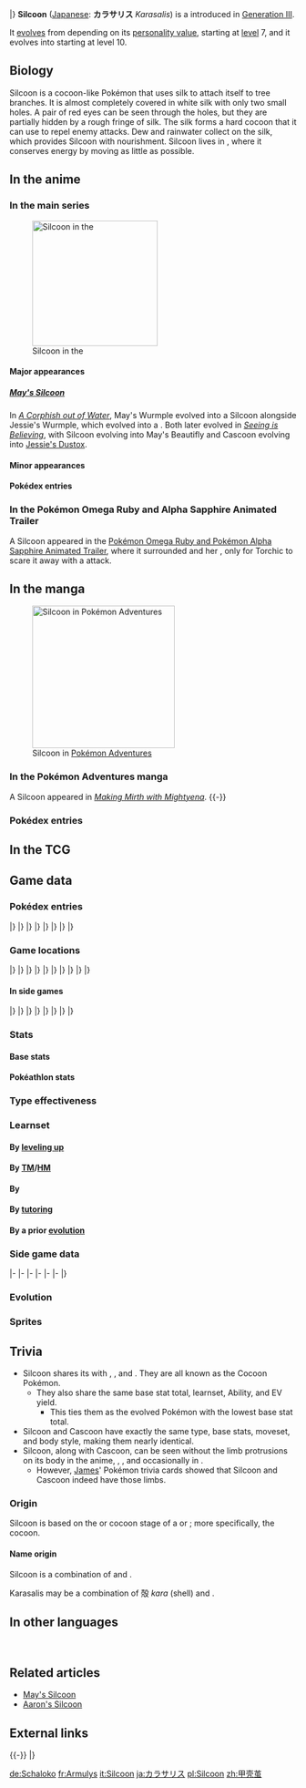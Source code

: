 {{PokémonPrevNext/Head|type=Bug}}
{{PokémonPrevNext/GO|species=Silcoon}}
{{PokémonPrevNext/Pokémon|type=Bug|prevnum=265|prev=Wurmple|nextnum=267|next=Beautifly|round=none}}
{{PokémonPrevNext/Disambig|species=Silcoon}}
|}
{{Pokémon Infobox
|name=Silcoon
|jname=カラサリス
|jtranslit=Karasarisu
|tmname=Karasalis
|ndex=266
|hdex=015
|fbrow=155
|sdex=049
|typebox=1
|type1=Bug
|category=Cocoon
|height-ftin=2'00"
|height-m=0.6
|weight-lbs=22.0
|weight-kg=10.0
|abilityn=1
|abilitylayout=1
|ability1=Shed Skin
|egggroupn=1
|egggroup1=Bug
|eggcycles=15
|evtotal=2
|evde=2
|expyield=72
|g4exp=72
|oldexp=71|
|lv100exp=1,000,000
|gendercode=127
|color=White
|catchrate=120
|body=01
|pokefordex=silcoon
|generation=3
|friendship=70
}}
'''Silcoon''' ([[List of Japanese Pokémon names|Japanese]]: '''カラサリス''' ''Karasalis'') is a {{type|Bug}} {{OBP|Pokémon|species}} introduced in [[Generation III]].

It [[evolution|evolves]] from {{p|Wurmple}} depending on its [[personality value]], starting at [[level]] 7, and it evolves into {{p|Beautifly}} starting at level 10.

==Biology==
Silcoon is a cocoon-like Pokémon that uses silk to attach itself to tree branches. It is almost completely covered in white silk with only two small holes. A pair of red eyes can be seen through the holes, but they are partially hidden by a rough fringe of silk. The silk forms a hard cocoon that it can use to repel enemy attacks. Dew and rainwater collect on the silk, which provides Silcoon with nourishment. Silcoon lives in {{DL|List of Pokémon by habitat|Forest Pokémon|forests}}, where it conserves energy by moving as little as possible.

==In the anime==
===In the main series===
[[File:May Silcoon.png|thumb|left|220px|Silcoon in the {{pkmn|anime}}]]
====Major appearances====
=====[[May's Silcoon]]=====
In ''[[AG024|A Corphish out of Water]]'', May's Wurmple evolved into a Silcoon alongside Jessie's Wurmple, which evolved into a {{p|Cascoon}}. Both later evolved in ''[[AG028|Seeing is Believing]]'', with Silcoon evolving into May's Beautifly and Cascoon evolving into [[Jessie's Dustox]].

====Minor appearances====

====Pokédex entries====
{{Animedexheader|Hoenn}}
{{Animedexbody|AG024|Silcoon|Ash's Pokédex|Silcoon, the Cocoon Pokémon. Silcoon is the evolved form of Wurmple. Using its thread to attach itself to a tree branch, it waits to evolve to its next stage. When it grows thirsty, it drinks the dew that collects on its string.}}
{{Animedexfooter/Pokémon|''Advanced Generation''|Hoenn}}

===In the Pokémon Omega Ruby and Alpha Sapphire Animated Trailer===
A Silcoon appeared in the [[Pokémon Omega Ruby and Pokémon Alpha Sapphire Animated Trailer]], where it surrounded {{ga|May}} and her {{p|Torchic}}, only for Torchic to scare it away with a {{type|Fire}} attack.

==In the manga==
[[File:Silcoon Cascoon Adventures.png|thumb|250px|Silcoon in [[Pokémon Adventures]]]]
===In the Pokémon Adventures manga===
A Silcoon appeared in ''[[PS182|Making Mirth with Mightyena]]''.
{{-}}
===Pokédex entries===
{{Mangadexheader}}
{{Mangadexbody|Pokémon Adventures|[[PS182]]|The silk cocoon it spins winds it around tree branches to prevent it from falling and waits quietly inside for [[evolution]]. It peeps out through a small hole.{{tt|*|Chuang Yi's translation}}}}
{{Mangadexbody|Pokémon Adventures|[[PS182]]|It tethers itself to a tree branch using silk to keep from falling. There, this Pokémon hangs quietly while it awaits [[evolution]]. It peers out of the silk cocoon through a small hole.{{tt|*|VIZ Media}}}}
{{Mangadexfooter}}

==In the TCG==
{{main|Silcoon (TCG)}}

==Game data==
===Pokédex entries===
{{Dex/Header|type=Bug}}
{{Dex/NA|gen=III}}
{{Dex/Gen|gen=III}}
{{Dex/Entry1|v=Ruby|t=FFF|entry=Silcoon tethers itself to a tree branch using silk to keep from falling. There, this Pokémon hangs quietly while it awaits [[evolution]]. It peers out of the silk cocoon through a small hole.}}
{{Dex/Entry1|v=Sapphire|t=FFF|entry=Silcoon was thought to endure hunger and not consume anything before its evolution. However, it is now thought that this Pokémon slakes its thirst by drinking rainwater that collects on its silk.}}
{{Dex/Entry1|v=Emerald|t=FFF|entry=It prepares for evolution using the energy it stored while it was a {{p|Wurmple}}. It keeps watch over the surroundings with its two eyes.}}
{{Dex/Entry2|v=FireRed|v2=LeafGreen|entry=It conserves its energy by moving as little as possible. It awaits evolution while drinking only a little rainwater.}}
|}
|}
{{Dex/Gen|gen=IV}}
{{Dex/Entry1|v=Diamond|entry=It anchors itself by wrapping twigs with the silk from its body. It motionlessly awaits evolution.}}
{{Dex/Entry1|v=Pearl|entry=It drinks dew that collects on its silk and waits for evolution. Its hard cocoon repels attacks.}}
{{Dex/Entry1|v=Platinum|entry=It wraps silk around the branches of a tree. It drinks rainwater on its silk while awaiting evolution.}}
{{Dex/Entry2|v=HeartGold|v2=SoulSilver|entry=Having wrapped silk around the branches of a tree, it quiescently awaits evolution.}}
|}
|}
{{Dex/Gen|gen=V}}
{{Dex/Entry2|v=Black|v2=White|t=FFF|entry=It wraps silk around the branches of a tree. It drinks rainwater on its silk while awaiting evolution.}}
{{Dex/Entry2|v=Black 2|v2=White 2|t=FFF|entry=It wraps silk around the branches of a tree. It drinks rainwater on its silk while awaiting evolution.}}
|}
|}
{{Dex/Gen|gen=VI}}
{{Dex/Entry1|v=X|t=FFF|entry=It wraps silk around the branches of a tree. It drinks rainwater on its silk while awaiting evolution.}}
{{Dex/Entry1|v=Y|entry=It drinks dew that collects on its silk and waits for evolution. Its hard cocoon repels attacks.}}
{{Dex/Entry1|v=Omega Ruby|t=FFF|entry=Silcoon tethers itself to a tree branch using silk to keep from falling. There, this Pokémon hangs quietly while it awaits evolution. It peers out of the silk cocoon through a small hole.}}
{{Dex/Entry1|v=Alpha Sapphire|t=FFF|entry=Silcoon was thought to endure hunger and not consume anything before its evolution. However, it is now thought that this Pokémon slakes its thirst by drinking rainwater that collects on its silk.}}
|}
|}
{{Dex/Footer}}

===Game locations===
{{Availability/Header|type=Bug}}
{{Availability/NA|gen=III}}
{{Availability/Gen|gen=III}}
{{Availability/Entry2|v=Ruby|v2=Sapphire|t=fff|t2=fff|area=[[Petalburg Woods]]}}
{{Availability/Entry1|v=Emerald|t=FFF|area=[[Petalburg Woods]]}}
{{Availability/Entry2/None|v=FireRed|v2=LeafGreen}}
{{Availability/Entry1/None|v=Colosseum}}
{{Availability/Entry1/None|v=XD|link=Pokémon XD: Gale of Darkness}}
|}
|}
{{Availability/Gen|gen=IV}}
{{Availability/Entry1|v=Diamond|area=[[Eterna Forest]], [[Honey]] trees}}
{{Availability/Entry1|v=Pearl|area=[[Evolution|Evolve]] {{p|Wurmple}}}}
{{Availability/Entry1|v=Platinum|area={{rt|205|Sinnoh}}, [[Eterna Forest]]}}
{{Availability/Entry2|v=HeartGold|v2=SoulSilver|area=[[National Park]] ([[Bug-Catching Contest]]){{dotw|Th}}}}
{{Availability/Entry1|v=Pal Park|color=71AD64|link=Pal Park|area={{DL|List of Pokémon by Pal Park location|Forest}}}}
|}
|}
{{Availability/Gen|gen=V}}
{{Availability/Entry1/None|v=Black}}
{{Availability/Entry1|v=White|area=[[Evolution|Evolve]] {{p|Wurmple}}}}
{{Availability/Entry2/None|v=Black 2|v2=White 2}}
|}
|}
{{Availability/Gen|gen=VI}}
{{Availability/Entry2|v=X|v2=Y|t=fff|area=[[Evolution|Evolve]] {{p|Wurmple}}}}
{{Availability/Entry2|v=Omega Ruby|v2=Alpha Sapphire|t=fff|t2=fff|area=[[Petalburg Woods]]}}
|}
|}
{{Availability/Gen|gen=VII}}
{{Availability/Entry2/None|v=Sun|v2=Moon|area=[[Pokémon Bank]]}}
{{Availability/Entry2/None|v=Ultra Sun|v2=Ultra Moon|area=[[Pokémon Bank]]}}
|}
|}
{{Availability/Footer}}

====In side games====
{{Availability/Header|type=Bug}}
{{Availability/NA|gen=III}}
{{Availability/Gen|gen=III}}
{{Availability/Entry1|v=Pinball: R&S|link=Pokémon Pinball: Ruby & Sapphire|color={{ruby color}}|t=fff|area=Forest ([[Ruby Field|Both]] [[Sapphire Field|Fields]])}}
{{Availability/Entry1|v=Trozei!|color={{yellow color}}|area=[[Secret Storage 15]], Endless Level 17, Forever Level 17, [[Mr. Who's Den]]}}
{{Availability/Entry2|v=MD Red|v2=MD Blue|link=Pokémon Mystery Dungeon: Red Rescue Team and Blue Rescue Team|area=[[Sinister Woods]] (4F-6F)}}
{{Availability/Entry1|v=Ranger|link=Pokémon Ranger (game)|area=[[Olive Jungle]]}}
|}
|}
{{Availability/Gen|gen=IV}}
{{Availability/Entry2|v=MD Time|v2=MD Darkness|link=Pokémon Mystery Dungeon: Explorers of Time and Explorers of Darkness|area=[[Mystery Jungle]] (B1F-B29F), [[Lush Prairie]] (1F-5F)}}
{{Availability/Entry1|v=MD Sky|link=Pokémon Mystery Dungeon: Explorers of Sky|area=[[Mystery Jungle]] (B1F-B29F), [[Lush Prairie]] (1F-5F)}}
|}
|}
{{Availability/Gen|gen=V}}
{{Availability/Entry1|1|v=Rumble Blast|color={{fire color}}|area=Forest: [[Challenger's Ground]]}}
{{Availability/Entry1|1|v=Rumble U|color={{fire color}}|area=[[Challenge Battle#Lord of the Bugs|Challenge Battle: Lord of the Bugs]]}}
|}
|}
{{Availability/Gen|gen=VI}}
{{Availability/Entry1|1|v=Battle Trozei|color={{defense color}}|area=[[Safari Jungle#Sunday Stage 2|Safari Jungle: Stage 2]]{{dotw|Su}}}}
{{Availability/Entry1|1|v=Shuffle|color={{beauty color}}|area=[[Prasino Woods|Prasino Woods: Stage 571]]}}
{{Availability/Entry1|1|v=Rumble World|color={{fire color}}|area=[[Ruby Volcano#Giant Redwood|Ruby Volcano: Giant Redwood]] <small>(All Areas)</small>}}
|}
|}
{{Availability/Footer}}

===Stats===
====Base stats====
{{BaseStats
|type=Bug
|HP=     50
|Attack= 35
|Defense=55
|SpAtk=  25
|SpDef=  25
|Speed=  15}}

====Pokéathlon stats====
{{Pokéthlon
|type=Bug
|Speed=1
|SpeedMax=3
|Power=1
|PowerMax=3
|Technique=1
|TechniqueMax=3
|Stamina=3
|StaminaMax=4
|Jump=2
|JumpMax=2
}}

===Type effectiveness===
{{TypeEffectiveness
|type1=Bug
|Normal=  100
|Fighting= 50
|Flying=  200
|Poison=  100
|Ground=   50
|Rock=    200
|Bug=     100
|Ghost=   100
|Steel=   100
|Fire=    200
|Water=   100
|Grass=    50
|Electric=100
|Psychic= 100
|Ice=     100
|Dragon=  100
|Dark=    100
|Fairy=   100}}

===Learnset===
====By [[Level|leveling up]]====
{{learnlist/levelh/7|Silcoon|Bug|Bug|3}}
{{learnlist/level7|1|Harden|Normal|Status|&mdash;|&mdash;|30}}
{{learnlist/level7|{{tt|Evo.|Learned upon evolving}}|Harden|Normal|Status|&mdash;|&mdash;|30}}
{{learnlist/levelf/7|Silcoon|Bug|Bug|3}}

====By [[TM]]/[[HM]]====
{{learnlist/tmh/7|Silcoon|Bug|Bug|3}}
{{learnlist/tm7null}}
{{learnlist/tmf/7|Silcoon|Bug|Bug|3}}

====By {{pkmn|breeding}}====
{{learnlist/breedh/7|Silcoon|Bug|Bug|3}}
{{learnlist/breed7null}}
{{learnlist/breedf/7|Silcoon|Bug|Bug|3}}

====By [[Move Tutor|tutoring]]====
{{learnlist/tutorh/7|Silcoon|Bug|Bug|3}}
{{learnlist/tutor7|Bug Bite|Bug|Physical|60|100|20||'''|no|yes}}
{{learnlist/tutor7|Electroweb|Electric|Special|55|95|15|||no|yes}}
{{learnlist/tutor7|Iron Defense|Steel|Status|—|—|15|||no|yes}}
{{learnlist/tutorf/7|Silcoon|Bug|Bug|3}}

====By a prior [[evolution]]====
{{learnlist/prevoh/7|Silcoon|Bug|Bug|3}}
{{learnlist/prevo7|265|Wurmple|||||Tackle|Normal|Physical|40|100|35}}
{{learnlist/prevo7|265|Wurmple|||||String Shot|Bug|Status|—|95|40}}
{{learnlist/prevo7|265|Wurmple|||||Poison Sting|Poison|Physical|15|100|35}}
{{learnlist/prevo7|265|Wurmple|||||Bug Bite|Bug|Physical|60|100|20|'''|{{sup/7|SM}}}}
{{learnlist/prevof/7|Silcoon|Bug|Bug|3}}

===Side game data===
{{Spindata/Head|type=Bug}}
{{Spindata/PinballRS|col=3|type=Bug|ndex=266|acquisition=Catch}}
{{Spindata/Trozei|col=3|type=Bug|ndex=266|rarity=Common}}
|-
{{Spindata/MDRB|col=6|type=Bug|ndex=266
|body=1
|rate=-19
|area=Mist-Rise Forest
|P1=I'm not sleeping! I'm waiting!
|P2=My health is getting down about halfway now.
|P3=It's bad... I'm close to fainting...
|PL=Hmhm... Looks like I've leveled up.
}}
|-
{{Spindata/MDTDS|col=6|type=Bug|ndex=266
|body=1
|rate=-10
|IQ=A
}}
|-
{{Spindata/Ranger|col=6|type=Bug
|group=Bug
|assist=Bug
|fieldpower=0
|field=None
|loop=8
|MinEXP=20
|MaxEXP=34
|browser=Silcoon's body glows when it is protecting itself. It can't be captured at that time.
}}
|-
{{Spindata/RumbleBlast|col=3|type=Bug
|att=1
|def=1
|speed=2
}}
{{Spindata/Battle Trozei|col=3|type=Bug|ndex=266
|power=1
}}
|-
{{Spindata/Shuffle|col=6|type=Bug|ndex=266|num=700
|min=40
|max=90
|raisemaxlevel=5
|skill=Mega Boost+
|skilldesc=Fills the Mega Gauge of the same type of Pokémon more.
}}
|-
{{Spindata/GO|col=6|type=Bug|ndex=266
|hatch=N/A
|buddy=1
|evocandy=50
|stamina=100
|attack=60
|defense=91
|fast={{m|Poison Sting}}, {{m|Bug Bite}}
|special={{m|Struggle}}
}}
|}

===Evolution===
{{Evobox-3
|type1=Bug
|pictype=art
|no1=265
|name1=Wurmple
|type1-1=Bug
|evo1={{bag|Rare Candy}}<br>{{color2|000|Level|Level 7}}
|no2=266
|name2=Silcoon
|type1-2=Bug
|evo2={{bag|Rare Candy}}<br>{{color2|000|Level|Level 10}}
|no3=267
|name3=Beautifly
|type1-3=Bug
|type2-3=Flying}}

===Sprites===
{{Spritebox/Header|type=Bug}}
{{Spritebox/NA|gen=III}}
{{Spritebox/3|ndex=266}}
{{Spritebox/4|ndex=266}}
{{Spritebox/5|ndex=266}}
{{Spritebox/6|ndex=266}}
{{Spritebox/7|ndex=266}}
{{Spritebox/Footer|266|Silcoon}}

==Trivia==
* Silcoon shares its {{pkmn|category}} with {{p|Metapod}}, {{p|Kakuna}}, and {{p|Cascoon}}. They are all known as the Cocoon Pokémon.
** They also share the same base stat total, learnset, Ability, and EV yield.
*** This ties them as the evolved Pokémon with the lowest base stat total.
* Silcoon and Cascoon have exactly the same type, base stats, moveset, and body style, making them nearly identical.
* Silcoon, along with Cascoon, can be seen without the limb protrusions on its body in the anime, {{g|X and Y}}, {{g|Omega Ruby and Alpha Sapphire}}, and occasionally in {{2v2|HeartGold|SoulSilver}}.
** However, [[James]]' Pokémon trivia cards showed that Silcoon and Cascoon indeed have those limbs.

===Origin===
Silcoon is based on the {{wp|Pupa|chrysalis}} or cocoon stage of a {{wp|butterfly}} or {{wp|moth}}; more specifically, the {{wp|silkworm}} cocoon.

====Name origin====
Silcoon is a combination of ''{{wp|silk}}'' and ''{{wp|Pupa|cocoon}}''.

Karasalis may be a combination of 殻 ''kara'' (shell) and ''{{wp|chrysalis}}''.

==In other languages==
{{Other languages|type=Bug|type2=Bug
|ja=カラサリス ''Karasalis''|jameaning=From {{tt|殻 ''kara''|shell}} and ''{{wp|chrysalis}}''
|fr=Armulys |frmeaning=From {{tt|''armure''|armor}} and ''chrysalis''
|es=Silcoon|esmeaning=Same as English name
|de=Schaloko|demeaning={{tt|''Schale''|shell}} and {{tt|''Kokon''|cocoon}}
|it=Silcoon|itmeaning=Same as English name
|ko=실쿤 ''Silcoon''|komeaning=Transliteration of English name
|zh_cmn=甲殼蛹 / 甲壳蛹 ''Jiǎkéyǒng''|zh_cmnmeaning=Literally "Shelled chrysalis"
|hi=सिलकुन ''Silcoon''|himeaning=Transcription of English name
|ru=Силкун ''Silkun''|rumeaning=Transcription of English name
}}
<br clear="left">

==Related articles==
* [[May's Beautifly|May's Silcoon]]
* [[Aaron's Silcoon]]

==External links==

{{-}}
{{PokémonPrevNext/Head|type=Bug}}
{{PokémonPrevNext/Pokémon|type=Bug|prevnum=265|prev=Wurmple|nextnum=267|next=Beautifly}}
|}
{{Project Pokédex notice}}

[[de:Schaloko]]
[[fr:Armulys]]
[[it:Silcoon]]
[[ja:カラサリス]]
[[pl:Silcoon]]
[[zh:甲壳茧]]